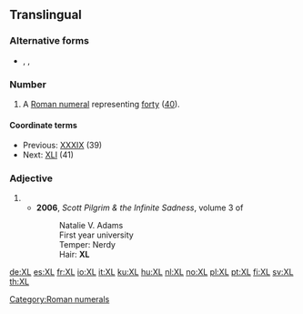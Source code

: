 ==Translingual==

===Alternative forms===
* {{l|mul|xl}}, {{l|mul|XXXX}}, {{l|mul|xxxx}}

===Number===
{{mul-number}}

# A [[Roman numeral]] representing [[forty]] ([[40]]).

====Coordinate terms====
* Previous: [[XXXIX]] (39)
* Next: [[XLI]] (41)

===Adjective===
{{mul-adj}}

# {{initialism of|[[extra]] [[large]]|lang=en}}
#* '''2006''', ''Scott Pilgrim & the Infinite Sadness'', volume 3 of ''{{w|Scott Pilgrim}}''
#*:Natalie V. Adams
#*:First year university
#*:Temper: Nerdy
#*:Hair: '''XL'''

[[Category:Roman numerals]]

[[de:XL]]
[[es:XL]]
[[fr:XL]]
[[io:XL]]
[[it:XL]]
[[ku:XL]]
[[hu:XL]]
[[nl:XL]]
[[no:XL]]
[[pl:XL]]
[[pt:XL]]
[[fi:XL]]
[[sv:XL]]
[[th:XL]]